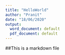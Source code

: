 ```yaml
---
title: "HelloWorld"
author: "Pranit"
date: "18/06/2020"
output:
  word_document: default
  pdf_document: default
---
```


##This is a markdown file